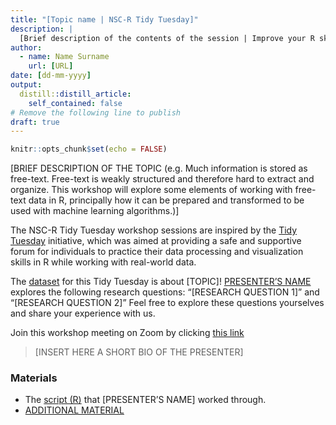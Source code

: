 ```yaml
---
title: "[Topic name | NSC-R Tidy Tuesday]"
description: |
  [Brief description of the contents of the session | Improve your R skills in entertaining, inspiring and supportive sessions moderated by your own colleagues.]
author:
  - name: Name Surname
    url: [URL]
date: [dd-mm-yyyy]
output:
  distill::distill_article:
    self_contained: false
# Remove the following line to publish
draft: true
---
```


```r
knitr::opts_chunk$set(echo = FALSE)
```

<!-- 1. Description --> 

<!-- 1.1. Follow this structure for regular sessions --> 
[BRIEF DESCRIPTION OF THE TOPIC (e.g. Much information is stored as free-text. Free-text is weakly structured and therefore hard to extract and organize. This workshop will explore some elements of working with free-text data in R, principally how it can be prepared and transformed to be used with machine learning algorithms.)]

<!-- 1.2. Follow this structure for Tidy Tuesday sessions --> 
The NSC-R Tidy Tuesday workshop sessions are inspired by the [Tidy Tuesday](https://www.tidytuesday.com/) initiative, which was aimed at providing a safe and supportive forum for individuals to practice their data processing and visualization skills in R while working with real-world data.

The [dataset](URL) for this Tidy Tuesday is about [TOPIC]! [PRESENTER'S NAME](URL) explores the following research questions: "[RESEARCH QUESTION 1]" and "[RESEARCH QUESTION 2]" Feel free to explore these questions yourselves and share your experience with us. 

<!-- 2. (OPTIONAL) Additional information --> 
[ADDITIONAL INFORMATION FOR THE SESSION (e.g. To prepare for the workshop, you may want to install a few R packages (just copy and paste these lines into your R Studio Editor and run them)]:

<!-- 3. Zoom link. Remove the following line after adding the materials of the session --> 
Join this workshop meeting on Zoom by clicking [this link](https://us02web.zoom.us/j/85477754782?pwd=cExxK2NCSFVWdERVcERMMVg3WjFCdz09)

<!-- 4. Bio --> 
> [INSERT HERE A SHORT BIO OF THE PRESENTER]

<!-- 5. Materials --> 
### Materials

-   The [script (R)](URL) that [PRESENTER'S NAME] worked through.
-   [ADDITIONAL MATERIAL](URL)
